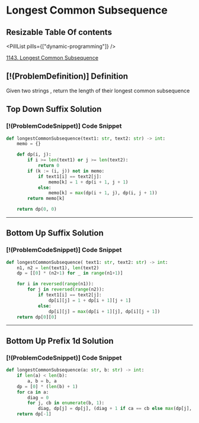 # Longest Common Subsequence

## Resizable Table Of contents

<DifficultyBadge difficulty="medium" />

<PillList pills={["dynamic-programming"]} />

[1143. Longest Common Subsequence](https://leetcode.com/problems/longest-common-subsequence)

## [!(ProblemDefinition)] Definition

Given two strings , return the length of their longest common subsequence

## Top Down Suffix Solution

### [!(ProblemCodeSnippet)] Code Snippet

```python meta="source=problems/1143-longest-common-subsequence/top-down-suffix.py"
def longestCommonSubsequence(text1: str, text2: str) -> int:
    memo = {}

    def dp(i, j):
        if i >= len(text1) or j >= len(text2):
            return 0
        if (k := (i, j)) not in memo:
            if text1[i] == text2[j]:
                memo[k] = 1 + dp(i + 1, j + 1)
            else:
                memo[k] = max(dp(i + 1, j), dp(i, j + 1))
        return memo[k]

    return dp(0, 0)
```


---

## Bottom Up Suffix Solution

### [!(ProblemCodeSnippet)] Code Snippet

```python meta="source=problems/1143-longest-common-subsequence/bottom-up-suffix.py"
def longestCommonSubsequence( text1: str, text2: str) -> int:
    n1, n2 = len(text1), len(text2)
    dp = [[0] * (n2+1) for _ in range(n1+1)]

    for i in reversed(range(n1)):
        for j in reversed(range(n2)):
            if text1[i] == text2[j]:
                dp[i][j] = 1 + dp[i + 1][j + 1]
            else:
                dp[i][j] = max(dp[i + 1][j], dp[i][j + 1])
    return dp[0][0]
```


---

## Bottom Up Prefix 1d Solution

### [!(ProblemCodeSnippet)] Code Snippet

```python meta="source=problems/1143-longest-common-subsequence/bottom-up-prefix-1d.py"
def longestCommonSubsequence(a: str, b: str) -> int:
    if len(a) < len(b):
        a, b = b, a
    dp = [0] * (len(b) + 1)
    for ca in a:
        diag = 0
        for j, cb in enumerate(b, 1):
            diag, dp[j] = dp[j], (diag + 1 if ca == cb else max(dp[j], dp[j - 1]))
    return dp[-1]
```

